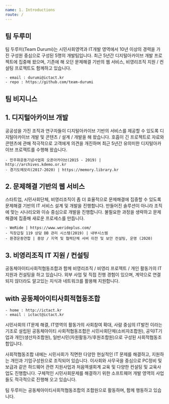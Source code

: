 ```yaml
---
name: 1. Introductions
route: /
---
```


## 팀 두루미

팀 두루미(Team Durumi)는 시민사회영역과 IT개발 영역에서 10년 이상의 경력을 가진 구성원 중심으로 구성된 5명의 개발팀입니다. 
최근 5년간 디지털아카이브 개발 프로젝트에 집중해 왔으며, 기존에 해 오던 문제해결 기반의 웹 서비스, 비영리조직 지원 / 컨설팅 프로젝트도 함께하고 있습니다. 

```
- email : durumi@ictact.kr
- repo : https://github.com/team-durumi
```

## 팀 비지니스


## 1. 디지털아카이브 개발

공공성을 가진 조직과 연구자들이 디지털아카이브 기반의 서비스를 제공할 수 있도록 디지털아카이브 개발 및 콘텐츠 / 설계 / 개발을 해 왔습니다. 호흡이 긴 프로젝트로 자료와 콘텐츠에 관해 적극적으로 고객에게 의견을 개진하며 최근 5년간 유의미한 디지털아카이브 프로젝트를 수행해 왔습니다. 

```
- 민주화운동기념사업회 오픈아카이브(2015 - 2019) | http://archives.kdemo.or.kr
- 경기도메모리(2017-2020) | https://memory.library.kr
```

## 2. 문제해결 기반의 웹 서비스

스타트업, 시민사회단체, 비영리조직이 좀 더 효율적으로 문제해결에 집중할 수 있도록 문제해결 기반의 IT 서비스 설계 및 개발을 진행합니다. 만들어진 솔루션이 아니라 조직에 맞는 시나리오와 이슈 중심으로 개발을 진행합니다. 불필요한 과정을 생략하고 문제해결에 집중해 새로운 프로세스를 만듭니다.

```
- WeRide | https://www.werideplus.com/
- 직장갑질 119 상담 DB 관리 시스템(2019) | 내부시스템	
- 환경운동연합 | 중앙 / 지역 및 협력단체 서버 이전 및 보안 컨설팅, 운영 (2020)
```

## 3. 비영리조직 IT 지원 / 컨설팅

공동체아이티사회적협동조합과 함께 비영리조직 / 비영리 프로젝트 / 개인 활동가의 IT 지원과 컨설팅을 하고 있습니다. 외부 사업 및 직접 진행 경험이 있으며, 계약으로 연결되지 않더라도 알고있는 지식과 네트워크를 활용해 지원합니다. 


## with 공동체아이티사회적협동조합

```
- home : http://ictact.kr
- email : ictact@ictact.kr
```

시민사회의 IT문제 해결, IT영역의 활동가의 사회참여 확대, 사람 중심의 IT발전 이라는 기조로 설립된 공동체아이티 사회적협동조합은 시민사회단체(소비자조합원), 공익IT기업과 개인(생산자조합원), 일반시민(자원활동가/후원조합원)으로 구성된 사회적협동조합입니다.

사회적협동조합 내에는 시민사회가 직면한 다양한 현실적인 IT 문제를 해결하고, 지원하는 개인과 기업구성원으로 조직되어 있습니다. 이사회와 사무국을 중심으로 PC정비 및 보급과 같은 하드웨어 관련 지원사업과 처음엑셀회계 교육 및 다양한 컨설팅 및 교육사업도 진행합니다. 구체적인 시민사회문제를 해결하기 위한 소프트웨어 개발 영역의 사업들도 적극적으로 진행해 오고 있습니다.

팀 두루미는 공동체아이티사회적협동조합의 조합원으로 활동하며, 함께 행동하고 있습니다.
